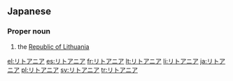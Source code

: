 ==Japanese==
===Proper noun===
{{ja-pos|ka|proper|rom=Ritoania|hidx=りとあにあ}}

# the [[Lithuania|Republic of Lithuania]]

[[el:リトアニア]]
[[es:リトアニア]]
[[fr:リトアニア]]
[[lt:リトアニア]]
[[li:リトアニア]]
[[ja:リトアニア]]
[[pl:リトアニア]]
[[sv:リトアニア]]
[[tr:リトアニア]]